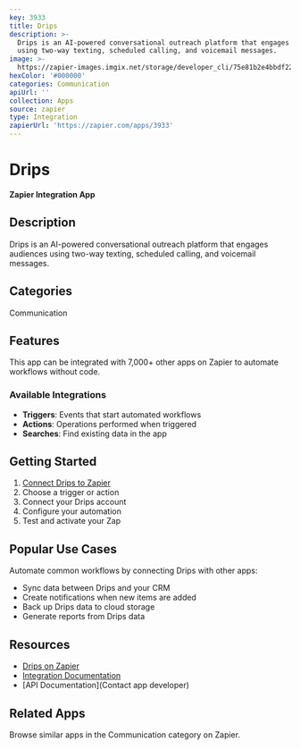 ```yaml
---
key: 3933
title: Drips
description: >-
  Drips is an AI-powered conversational outreach platform that engages audiences
  using two-way texting, scheduled calling, and voicemail messages.
image: >-
  https://zapier-images.imgix.net/storage/developer_cli/75e81b2e4bbdf22cdc799ba64de9e183.png?auto=format%2Ccompress&ixlib=python-3.0.0&q=50
hexColor: '#000000'
categories: Communication
apiUrl: ''
collection: Apps
source: zapier
type: Integration
zapierUrl: 'https://zapier.com/apps/3933'
---
```

# Drips

**Zapier Integration App**

## Description

Drips is an AI-powered conversational outreach platform that engages audiences using two-way texting, scheduled calling, and voicemail messages.

## Categories

Communication

## Features

This app can be integrated with 7,000+ other apps on Zapier to automate workflows without code.

### Available Integrations

- **Triggers**: Events that start automated workflows
- **Actions**: Operations performed when triggered
- **Searches**: Find existing data in the app

## Getting Started

1. [Connect Drips to Zapier](https://zapier.com/apps/3933)
2. Choose a trigger or action
3. Connect your Drips account
4. Configure your automation
5. Test and activate your Zap

## Popular Use Cases

Automate common workflows by connecting Drips with other apps:

- Sync data between Drips and your CRM
- Create notifications when new items are added
- Back up Drips data to cloud storage
- Generate reports from Drips data

## Resources

- [Drips on Zapier](https://zapier.com/apps/3933)
- [Integration Documentation](https://zapier.com/apps/3933/integrations)
- [API Documentation](Contact app developer)

## Related Apps

Browse similar apps in the Communication category on Zapier.
